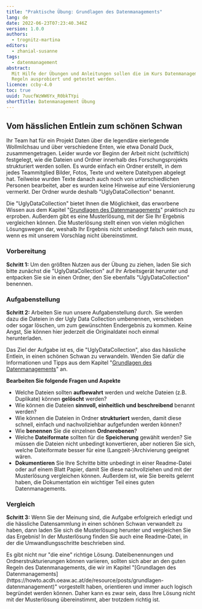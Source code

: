 ```yaml
---
title: "Praktische Übung: Grundlagen des Datenmanagements"
lang: de
date: 2022-06-23T07:23:40.346Z
version: 1.0.0
authors:
  - trognitz-martina
editors:
  - zhanial-susanne
tags:
  - datenmanagement
abstract:
  Mit Hilfe der Übungen und Anleitungen sollen die im Kurs Datenmanagement erlernten Tipps und
  Regeln ausprobiert und getestet werden.
licence: ccby-4.0
toc: true
uuid: 7uucfWzWW6Yx_R0bkTYpi
shortTitle: Datenmanagement Übung
---
```


## Vom hässlichen Entlein zum schönen Schwan

Ihr Team hat für ein Projekt Daten über die legendäre eierlegende Wollmilchsau und über verschiedene
Enten, wie etwa Donald Duck, zusammengetragen. Leider wurde vor Beginn der Arbeit nicht
(schriftlich) festgelegt, wie die Dateien und Ordner innerhalb des Forschungsprojekts strukturiert
werden sollen. Es wurde einfach ein Ordner erstellt, in dem jedes Teammitglied Bilder, Fotos, Texte
und weitere Dateitypen abgelegt hat. Teilweise wurden Texte danach auch noch von unterschiedlichen
Personen bearbeitet, aber es wurden keine Hinweise auf eine Versionierung vermerkt. Der Ordner wurde
deshalb "UglyDataCollection" benannt.

Die "UglyDataCollection" bietet Ihnen die Möglichkeit, das erworbene Wissen aus dem Kapitel
"[Grundlagen des Datenmanagements](https://howto.acdh.oeaw.ac.at/de/resource/posts/grundlagen-datenmanagement)"
praktisch zu erproben. Außerdem gibt es eine Musterlösung, mit der Sie Ihr Ergebnis vergleichen
können. Die Musterlösung stellt einen von vielen möglichen Lösungswegen dar, weshalb Ihr Ergebnis
nicht unbedingt falsch sein muss, wenn es mit unserem Vorschlag nicht übereinstimmt.

### Vorbereitung

**Schritt 1:** Um den größten Nutzen aus der Übung zu ziehen, laden Sie sich bitte zunächst die
"UglyDataCollection" auf Ihr Arbeitsgerät herunter und entpacken Sie sie in einen Ordner, den Sie
ebenfalls "UglyDataCollection" benennen.

<Download url="images/uglydatacollection.zip" title="Download: UglyDataCollection" />

### Aufgabenstellung

**Schritt 2:** Arbeiten Sie nun unsere Aufgabenstellung durch. Sie werden dazu die Dateien in der
Ugly Data Collection umbenennen, verschieben oder sogar löschen, um zum gewünschten Endergebnis zu
kommen. Keine Angst, Sie können hier jederzeit die Originaldatei noch einmal herunterladen.

Das Ziel der Aufgabe ist es, die "UglyDataCollection", also das hässliche Entlein, in einen schönen
Schwan zu verwandeln. Wenden Sie dafür die Informationen und Tipps aus dem Kapitel
"[Grundlagen des Datenmanagements](https://howto.acdh.oeaw.ac.at/de/resource/posts/grundlagen-datenmanagement)"
an.

**Bearbeiten Sie folgende Fragen und Aspekte**

- Welche Dateien sollten **aufbewahrt** werden und welche Dateien (z.B. Duplikate) können
  **gelöscht** werden?
- Wie können die Dateien **sinnvoll, einheitlich und beschreibend** benannt werden?
- Wie können die Dateien in Ordner **strukturiert** werden, damit diese schnell, einfach und
  nachvollziehbar aufgefunden werden können?
- Wie **benennen** Sie die einzelnen **Ordnerebenen**?
- Welche **Dateiformate** sollten für die **Speicherung** gewählt werden? Sie müssen die Dateien
  nicht unbedingt konvertieren, aber notieren Sie sich, welche Dateiformate besser für eine
  (Langzeit-)Archivierung geeignet wären.
- **Dokumentieren** Sie Ihre Schritte bitte unbedingt in einer Readme-Datei oder auf einem Blatt
  Papier, damit Sie diese nachvollziehen und mit der Musterlösung vergleichen können. Außerdem ist,
  wie Sie bereits gelernt haben, die Dokumentation ein wichtiger Teil eines guten Datenmanagements.

### Vergleich

**Schritt 3:** Wenn Sie der Meinung sind, die Aufgabe erfolgreich erledigt und die hässliche
Datensammlung in einen schönen Schwan verwandelt zu haben, dann laden Sie sich die Musterlösung
herunter und vergleichen Sie das Ergebnis! In der Musterlösung finden Sie auch eine Readme-Datei, in
der die Umwandlungsschritte beschrieben sind.

<Download url="images/datacollectionmadepretty.zip" title="Download: DataCollectionMadePretty" />

<SideNote type="tip" title="Hinweis">
  Es gibt nicht nur "die eine" richtige Lösung. Dateibenennungen und Ordnerstrukturierungen können
  variieren, sollten sich aber an den guten Regeln des Datenmanagements, die wir im Kapitel
  "[Grundlagen des
  Datenmanagements](https://howto.acdh.oeaw.ac.at/de/resource/posts/grundlagen-datenmanagement)"
  vorgestellt haben, orientieren und immer auch logisch begründet werden können. Daher kann es zwar
  sein, dass Ihre Lösung nicht mit der Musterlösung übereinstimmt, aber trotzdem richtig ist.
</SideNote>
